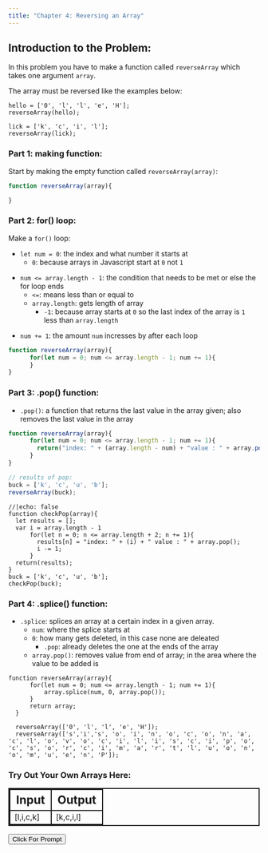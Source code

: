 ```yaml
---
title: "Chapter 4: Reversing an Array"
---
```


## Introduction to the Problem:
In this problem you have to make a function called `reverseArray` which takes one argument `array`.

The array must be reversed like the examples below:
```ojs
hello = ['0', 'l', 'l', 'e', 'H'];
reverseArray(hello);

lick = ['k', 'c', 'i', 'l'];
reverseArray(lick);
```

### Part 1: making function:
Start by making the empty function called `reverseArray(array)`:

```.js
function reverseArray(array){

}
```

### Part 2: for() loop:
Make a `for()` loop:

::: {}
* `let num = 0`: the index and what number it starts at
  + `0`: because arrays in Javascript start at `0` not `1`
:::

::: {}
* `num <= array.length - 1`: the condition that needs to be met or else the for loop ends
  + `<=`: means less than or equal to
  + `array.length`: gets length of array
    - `-1`: because array starts at `0` so the last index of the array is `1` less than `array.length`
:::

::: {}
* `num += 1`: the amount `num` incresses by after each loop
:::

```.js
function reverseArray(array){
      for(let num = 0; num <= array.length - 1; num += 1){
      }
}
```
### Part 3: .pop() function:
* `.pop()`: a function that returns the last value in the array given; also removes the last value in the array

```.js
function reverseArray(array){
      for(let num = 0; num <= array.length - 1; num += 1){
        return("index: " + (array.length - num) + "value : " + array.pop())
      }
}

// results of pop:
buck = ['k', 'c', 'u', 'b'];
reverseArray(buck);
```

```ojs
//|echo: false
function checkPop(array){
  let results = [];
  var i = array.length - 1
      for(let n = 0; n <= array.length + 2; n += 1){
        results[n] = "index: " + (i) + " value : " + array.pop();
        i -= 1;
      }
  return(results);
}
buck = ['k', 'c', 'u', 'b'];
checkPop(buck);
```

### Part 4: .splice() function:
::: {}
* `.splice`: splices an array at a certain index in a given array.
  + `num`: where the splice starts at
  + `0`: how many gets deleted, in this case none are deleated
    - `.pop`: already deletes the one at the ends of the array
  + `array.pop()`: removes value from end of array; in the area where the value to be added is
:::

```ojs
function reverseArray(array){
      for(let num = 0; num <= array.length - 1; num += 1){
          array.splice(num, 0, array.pop());
      }
      return array;
  }
```

``` ojs
  reverseArray(['0', 'l', 'l', 'e', 'H']);
  reverseArray(['s','i','s', 'o', 'i', 'n', 'o', 'c', 'o', 'n', 'a', 'c', 'l', 'o', 'v', 'o', 'c', 'i', 'l', 'i', 's', 'c', 'i', 'p', 'o', 'c', 's', 'o', 'r', 'c', 'i', 'm', 'a', 'r', 't', 'l', 'u', 'o', 'n', 'o', 'm', 'u', 'e', 'n', 'P']);
```

### Try Out Your Own Arrays Here:
  <style type="text/css">
  table{
    border: 2px solid;
    width: 100%;
  }
  th{
    border: 2px solid;
    font-size: 23px;
  }
  tr, td{
    border: 2px solid;
  }
  </style>
<table border = "1">
<tr>
  <th>
  Input
  </th>
  <th>
  Output
  </th>
</tr>
<tr>
<td id = "input">
[l,i,c,k]
</td>
<td id = "output">
[k,c,i,l]
</td>
</tr>
</table>
<button onclick = "userInt()">Click For Prompt</button>

<script>
function userInt(){
  var input = prompt("Enter a list of items separated by commas:")
  var userArray = input.split(",");
  return(replaceText(userArray));
}

function reverseArray(array){
      for(let num = 0; num <= array.length - 1; num += 1){
          array.splice(num, 0, array.pop());
      }
      return array;
}

function replaceText(array)
{
  var input = document.getElementById("input");
  input.innerHTML = "[" + array + "]";

  var output = document.getElementById("output");
  output.innerHTML = "[" + reverseArray(array) + "]";
}


</script>

